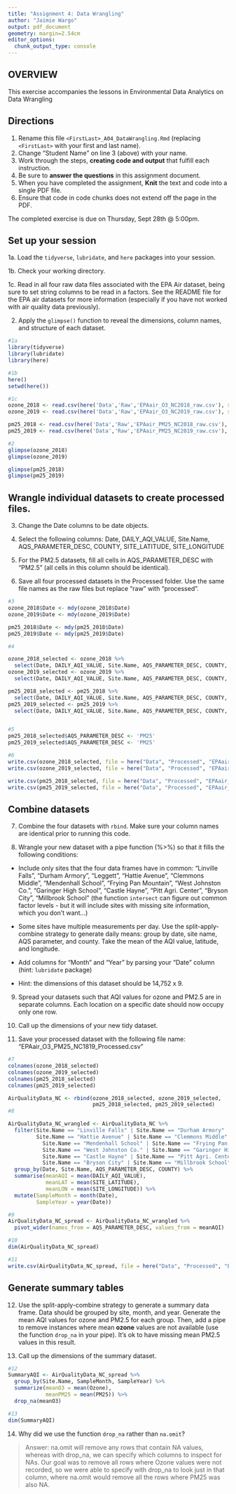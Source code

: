 ```yaml
---
title: "Assignment 4: Data Wrangling"
author: "Jaimie Wargo"
output: pdf_document
geometry: margin=2.54cm
editor_options: 
  chunk_output_type: console
---
```


## OVERVIEW

This exercise accompanies the lessons in Environmental Data Analytics on Data Wrangling 

## Directions

1. Rename this file `<FirstLast>_A04_DataWrangling.Rmd` (replacing `<FirstLast>` with your first and last name).
2. Change "Student Name" on line 3 (above) with your name.
3. Work through the steps, **creating code and output** that fulfill each instruction.
4. Be sure to **answer the questions** in this assignment document.
5. When you have completed the assignment, **Knit** the text and code into a single PDF file.
6. Ensure that code in code chunks does not extend off the page in the PDF.

The completed exercise is due on Thursday, Sept 28th @ 5:00pm.

## Set up your session 

1a. Load the `tidyverse`,  `lubridate`, and `here` packages into your session.

1b. Check your working directory.

1c. Read in all four raw data files associated with the EPA Air dataset, being sure to set string columns to be read in a factors. See the README file for the EPA air datasets for more information (especially if you have not worked with air quality data previously). 

2. Apply the `glimpse()` function to reveal the dimensions, column names, and structure of each dataset. 

```r
#1a 
library(tidyverse)
library(lubridate)
library(here)

#1b 
here()
setwd(here())

#1c 
ozone_2018 <- read.csv(here('Data','Raw','EPAair_O3_NC2018_raw.csv'), stringsAsFactors=T)
ozone_2019 <- read.csv(here('Data','Raw','EPAair_O3_NC2019_raw.csv'), stringsAsFactors=T)

pm25_2018 <- read.csv(here('Data','Raw','EPAair_PM25_NC2018_raw.csv'), stringsAsFactors=T)
pm25_2019 <- read.csv(here('Data','Raw','EPAair_PM25_NC2019_raw.csv'), stringsAsFactors=T)

#2 
glimpse(ozone_2018)
glimpse(ozone_2019)

glimpse(pm25_2018)
glimpse(pm25_2019)

```


## Wrangle individual datasets to create processed files.

3. Change the Date columns to be date objects.

4. Select the following columns: Date, DAILY_AQI_VALUE, Site.Name, AQS_PARAMETER_DESC, COUNTY, SITE_LATITUDE, SITE_LONGITUDE

5. For the PM2.5 datasets, fill all cells in AQS_PARAMETER_DESC with "PM2.5" (all cells in this column should be identical).

6. Save all four processed datasets in the Processed folder. Use the same file names as the raw files but replace "raw" with "processed".

```r
#3
ozone_2018$Date <- mdy(ozone_2018$Date)
ozone_2019$Date <- mdy(ozone_2019$Date)

pm25_2018$Date <- mdy(pm25_2018$Date)
pm25_2019$Date <- mdy(pm25_2019$Date)

#4

ozone_2018_selected <- ozone_2018 %>% 
  select(Date, DAILY_AQI_VALUE, Site.Name, AQS_PARAMETER_DESC, COUNTY, SITE_LATITUDE, SITE_LONGITUDE)
ozone_2019_selected <- ozone_2019 %>% 
  select(Date, DAILY_AQI_VALUE, Site.Name, AQS_PARAMETER_DESC, COUNTY, SITE_LATITUDE, SITE_LONGITUDE)

pm25_2018_selected <- pm25_2018 %>% 
  select(Date, DAILY_AQI_VALUE, Site.Name, AQS_PARAMETER_DESC, COUNTY, SITE_LATITUDE, SITE_LONGITUDE)
pm25_2019_selected <- pm25_2019 %>% 
  select(Date, DAILY_AQI_VALUE, Site.Name, AQS_PARAMETER_DESC, COUNTY, SITE_LATITUDE, SITE_LONGITUDE)


#5
pm25_2018_selected$AQS_PARAMETER_DESC <- 'PM25'
pm25_2019_selected$AQS_PARAMETER_DESC <- 'PM25'

#6
write.csv(ozone_2018_selected, file = here("Data", "Processed", "EPAair_O3_NC2018_processed.csv"))
write.csv(ozone_2019_selected, file = here("Data", "Processed", "EPAair_O3_NC2019_processed.csv"))

write.csv(pm25_2018_selected, file = here("Data", "Processed", "EPAair_PM25_NC2018_processed.csv"))
write.csv(pm25_2019_selected, file = here("Data", "Processed", "EPAair_PM25_NC2019_processed.csv"))

```


## Combine datasets

7. Combine the four datasets with `rbind`. Make sure your column names are identical prior to running this code.

8. Wrangle your new dataset with a pipe function (%>%) so that it fills the following conditions: 

  * Include only sites that the four data frames have in common: "Linville Falls", "Durham Armory", "Leggett", "Hattie Avenue", "Clemmons Middle", "Mendenhall School", "Frying Pan Mountain", "West Johnston Co.", "Garinger High School", "Castle Hayne", "Pitt Agri. Center", "Bryson City", "Millbrook School" (the function `intersect` can figure out common factor levels - but it will include sites with missing site information, which you don't want...) 

  * Some sites have multiple measurements per day. Use the split-apply-combine strategy to generate daily means: group by date, site name, AQS parameter, and county. Take the mean of the AQI value, latitude, and longitude.
  
  * Add columns for "Month" and "Year" by parsing your "Date" column (hint: `lubridate` package)
  
  * Hint: the dimensions of this dataset should be 14,752 x 9.

9. Spread your datasets such that AQI values for ozone and PM2.5 are in separate columns. Each location on a specific date should now occupy only one row.

10. Call up the dimensions of your new tidy dataset.

11. Save your processed dataset with the following file name: "EPAair_O3_PM25_NC1819_Processed.csv"

```r
#7 
colnames(ozone_2018_selected)
colnames(ozone_2019_selected)
colnames(pm25_2018_selected)
colnames(pm25_2019_selected)

AirQualityData_NC <- rbind(ozone_2018_selected, ozone_2019_selected, 
                           pm25_2018_selected, pm25_2019_selected)
#8 

AirQualityData_NC_wrangled <- AirQualityData_NC %>% 
  filter(Site.Name == "Linville Falls" | Site.Name == "Durham Armory" | Site.Name == "Leggett" |
         Site.Name == "Hattie Avenue" | Site.Name == "Clemmons Middle" | 
           Site.Name == "Mendenhall School" | Site.Name == "Frying Pan Mountain" |
           Site.Name == "West Johnston Co." | Site.Name == "Garinger High School" |
           Site.Name == "Castle Hayne" | Site.Name == "Pitt Agri. Center" |
           Site.Name == "Bryson City" | Site.Name == "Millbrook School") %>% 
  group_by(Date, Site.Name, AQS_PARAMETER_DESC, COUNTY) %>%
  summarise(meanAQI = mean(DAILY_AQI_VALUE),
            meanLAT = mean(SITE_LATITUDE),
            meanLON = mean(SITE_LONGITUDE)) %>% 
  mutate(SampleMonth = month(Date),
         SampleYear = year(Date))

#9
AirQualityData_NC_spread <- AirQualityData_NC_wrangled %>% 
  pivot_wider(names_from = AQS_PARAMETER_DESC, values_from = meanAQI)

#10
dim(AirQualityData_NC_spread)

#11
write.csv(AirQualityData_NC_spread, file = here("Data", "Processed", "EPAair_O3_PM25_NC1819_Processed.csv"))

```


## Generate summary tables

12. Use the split-apply-combine strategy to generate a summary data frame. Data should be grouped by site, month, and year. Generate the mean AQI values for ozone and PM2.5 for each group. Then, add a pipe to remove instances where mean **ozone** values are not available (use the function `drop_na` in your pipe). It's ok to have missing mean PM2.5 values in this result. 

13. Call up the dimensions of the summary dataset.

```r

#12
SummaryAQI <- AirQualityData_NC_spread %>% 
  group_by(Site.Name, SampleMonth, SampleYear) %>% 
  summarize(meanO3 = mean(Ozone),
            meanPM25 = mean(PM25)) %>% 
  drop_na(meanO3)

#13
dim(SummaryAQI)

```

14. Why did we use the function `drop_na` rather than `na.omit`?

> Answer: na.omit will remove any rows that contain NA values, whereas with drop_na, we can specify which columns to inspect for NAs. Our goal was to remove all rows where Ozone values were not recorded, so we were able to specify with drop_na to look just in that column, where na.omit would remove all the rows where PM25 was also NA.

